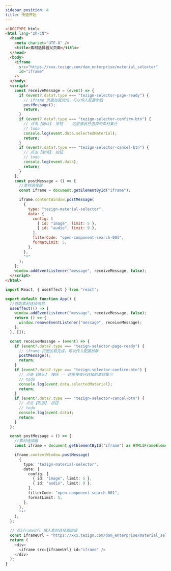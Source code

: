 ```yaml
---
sidebar_position: 4
title: 快速开始
---
```



<Tabs>
  <TabItem value="vanilla" label="原生" default>

```html
<!DOCTYPE html>
<html lang="zh-CN">
  <head>
    <meta charset="UTF-8" />
    <title>素材选择器父页面</title>
  </head>
  <body>
    <iframe
      src="https://xxx.tezign.com/dam_enterprise/material_selector"
      id="iframe"
    />
  </body>
  <script>
    const receiveMessage = (event) => {
      if (event?.data?.type === "tezign-selector-page-ready") {
        // iframe 页面加载完成，可以传入配置参数
        postMessage();
        return;
      }
      if (event?.data?.type === "tezign-selector-confirm-btn") {
        // 点击【确认】 按钮 -- 这里接收已选择的素材集合
        // todo
        console.log(event.data.selectedMaterial);
        return;
      }
      if (event?.data?.type === "tezign-selector-cancel-btn") {
        // 点击【取消】 按钮
        // todo
        console.log(event.data);
        return;
      }
    };
    const postMessage = () => {
      //素材选择器
      const iframe = document.getElementById("iframe");

      iframe.contentWindow.postMessage(
        {
          type: "tezign-material-selector",
          data: {
            config: [
              { id: "image", limit: 5 },
              { id: "audio", limit: 9 },
            ],
            filterCode: "open-component-search-001",
            formatLimit: 5,
          },
        },
        "*"
      );
    };
    window.addEventListener("message", receiveMessage, false);
  </script>
</html>
```

  </TabItem>

  <TabItem value="reactjs" label="React">

```typescript jsx
import React, { useEffect } from "react";

export default function App() {
  //获取素材选择信息
  useEffect(() => {
    window.addEventListener("message", receiveMessage, false);
    return () => {
      window.removeEventListener("message", receiveMessage);
    };
  }, []);

  const receiveMessage = (event) => {
    if (event?.data?.type === "tezign-selector-page-ready") {
      // iframe 页面加载完成，可以传入配置参数
      postMessage();
      return;
    }
    if (event?.data?.type === "tezign-selector-confirm-btn") {
      // 点击【确认】 按钮 -- 这里接收已选择的素材集合
      // todo
      console.log(event.data.selectedMaterial);
      return;
    }
    if (event?.data?.type === "tezign-selector-cancel-btn") {
      // 点击【取消】 按钮
      // todo
      console.log(event.data);
      return;
    }
  };

  const postMessage = () => {
    //素材选择器
    const iframe = document.getElementById("iframe") as HTMLIFrameElement;

    iframe.contentWindow.postMessage(
      {
        type: "tezign-material-selector",
        data: {
          config: [
            { id: "image", limit: 5 },
            { id: "audio", limit: 9 },
          ],
          filterCode: "open-component-search-001",
          formatLimit: 5,
        },
      },
      "*"
    );
  };

  // 此iframeUrl 填入素材选择器链接
  const iframeUrl = "https://xxx.tezign.com/dam_enterprise/material_selector";
  return (
    <div>
      <iframe src={iframeUrl} id="iframe" />
    </div>
  );
}
```

  </TabItem>

</Tabs>
